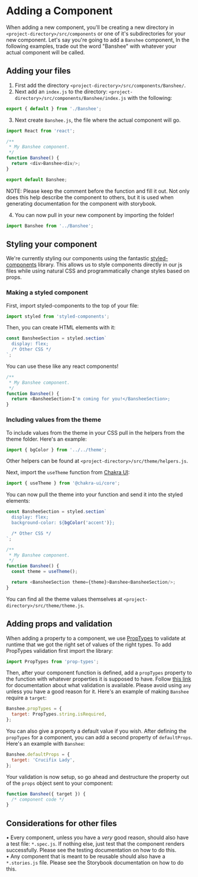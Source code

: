 
<Meta title="Docs/Adding a Component" />

# Adding a Component

When adding a new component, you'll be creating a new directory in `<project-directory>/src/components` or one of it's subdirectories for your new component. Let's say you're going to add a `Banshee` component[.](https://store.steampowered.com/app/739630/Phasmophobia/) In the following examples, trade out the word "Banshee" with whatever your actual component will be called.

## Adding your files

1) First add the directory `<project-directory>/src/components/Banshee/`.  
2) Next add an `index.js` to the directory: `<project-directory>/src/components/Banshee/index.js` with the following:

```javascript
export { default } from './Banshee';
```

3) Next create `Banshee.js`, the file where the actual component will go.

```javascript
import React from 'react';

/**
 * My Banshee component.
 */
function Banshee() {
  return <div>Banshee<div/>;
}

export default Banshee;
```

NOTE: Please keep the comment before the function and fill it out. Not only does this help describe the component to others, but it is used when generating documentation for the component with storybook.

4) You can now pull in your new component by importing the folder!

```javascript
import Banshee from '../Banshee';
```

## Styling your component

We're currently styling our components using the fantastic [styled-components](https://styled-components.com/docs) library. This allows us to style components directly in our js files while using natural CSS and programmatically change styles based on props.

### Making a styled component

First, import styled-components to the top of your file:

```javascript
import styled from 'styled-components';
```

Then, you can create HTML elements with it:

```javascript
const BansheeSection = styled.section`
  display: flex;
  /* Other CSS */
`;
```

You can use these like any react components!

```javascript
/**
 * My Banshee component.
 */
function Banshee() {
  return <BansheeSection>I'm coming for you!</BansheeSection>;
}
```

### Including values from the theme

To include values from the theme in your CSS pull in the helpers from the theme folder. Here's an example:

```javascript
import { bgColor } from '../../theme';
```

Other helpers can be found at `<project-directory>/src/theme/helpers.js`.

Next, import the `useTheme` function from [Chakra UI](https://chakra-ui.com/docs/getting-started):

```javascript
import { useTheme } from '@chakra-ui/core';
```

You can now pull the theme into your function and send it into the styled elements:

```javascript
const BansheeSection = styled.section`
  display: flex;
  background-color: ${bgColor('accent')};

  /* Other CSS */
`;

/**
 * My Banshee component.
 */
function Banshee() {
  const theme = useTheme();

  return <BansheeSection theme={theme}>Banshee<BansheeSection/>;
}
```

You can find all the theme values themselves at `<project-directory>/src/theme/theme.js`.

## Adding props and validation

When adding a property to a component, we use [PropTypes](https://reactjs.org/docs/typechecking-with-proptypes.html) to validate at runtime that we got the right set of values of the right types. To add PropTypes validation first import the library:

```javascript
import PropTypes from 'prop-types';
```

Then, after your component function is defined, add a `propTypes` property to the function with whatever properties it is supposed to have. Follow [this link](https://reactjs.org/docs/typechecking-with-proptypes.html#proptypes) for documentation about what validation is available. Please avoid using `any` unless you have a good reason for it. Here's an example of making `Banshee` require a `target`:

```javascript
Banshee.propTypes = {
  target: PropTypes.string.isRequired,
};
```

You can also give a property a default value if you wish. After defining the `propTypes` for a component, you can add a second property of `defaultProps`. Here's an example with `Banshee`:

```javascript
Banshee.defaultProps = {
  target: 'Crucifix Lady',
};
```

Your validation is now setup, so go ahead and destructure the property out of the `props` object sent to your component:

```javascript
function Banshee({ target }) {
  /* component code */
}
```

## Considerations for other files

• Every component, unless you have a *very* good reason, should also have a test file: `*.spec.js`. If nothing else, just test that the component renders successfully. Please see the testing documentation on how to do this.  
• Any component that is meant to be reusable should also have a `*.stories.js` file. Please see the Storybook documentation on how to do this.
